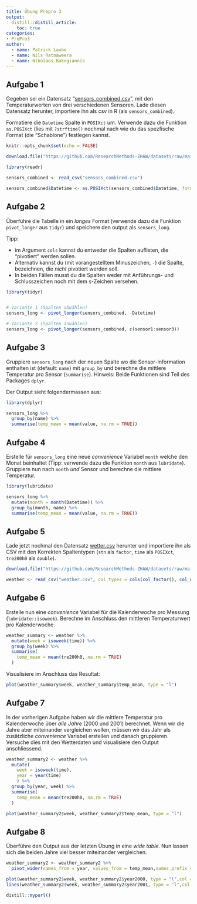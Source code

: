 ```yaml
---
title: Übung Prepro 3
output: 
  distill::distill_article:
    toc: true
categories:
- PrePro3
author:
  - name: Patrick Laube
  - name: Nils Ratnaweera
  - name: Nikolaos Bakogiannis
---
```




## Aufgabe 1


Gegeben sei ein Datensatz "[sensors_combined.csv](https://github.com/ResearchMethods-ZHAW/datasets/raw/main/prepro/sensors_combined.csv)", mit den Temperaturwerten von drei verschiedenen Sensoren. Lade diesen Datensatz herunter,  importiere ihn als csv in R (als `sensors_combined`). 

Formatiere die `Datetime` Spalte in `POSIXct` um. Verwende dazu die Funktion `as.POSIXct` (lies mit `?strftime()` nochmal nach wie du das spezfische Format (die "Schablone") festlegen kannst.

```r

knitr::opts_chunk$set(echo = FALSE)

download.file("https://github.com/ResearchMethods-ZHAW/datasets/raw/main/prepro/sensors_combined.csv", "sensors_combined.csv")
```


```r
library(readr)

sensors_combined <- read_csv("sensors_combined.csv")

sensors_combined$Datetime <- as.POSIXct(sensors_combined$Datetime, format = "%d%m%Y_%H%M")
```


## Aufgabe 2

Überführe die Tabelle in ein *langes* Format (verwende dazu die Funktion `pivot_longer` aus `tidyr`) und speichere den output als `sensors_long`. 

Tipp: 

- im Argument `cols` kannst du entweder die Spalten auflisten, die "pivotiert" werden sollen. 
- Alternativ kannst du (mit vorangestelltem Minuszeichen, `-`) die Spalte, bezeichnen, die *nicht* pivotiert werden soll. 
- In beiden Fällen musst du die Spalten weder mit Anführungs- und Schlusszeichen noch mit dem `$`-Zeichen versehen.

```r
library(tidyr)


# Variante 1 (Spalten abwählen)
sensors_long <- pivot_longer(sensors_combined, -Datetime) 

# Variante 2 (Spalten anwählen)
sensors_long <- pivot_longer(sensors_combined, c(sensor1:sensor3))

```

## Aufgabe 3

Gruppiere `sensors_long` nach der neuen Spalte wo die Sensor-Information enthalten ist (default: `name`) mit `group_by` und berechne die mittlere Temperatur pro Sensor (`summarise`). Hinweis: Beide Funktionen sind Teil des Packages `dplyr`.

Der Output sieht folgendermassen aus: 

```r
library(dplyr)

sensors_long %>%
  group_by(name) %>%
  summarise(temp_mean = mean(value, na.rm = TRUE))
```

## Aufgabe 4

Erstelle für `sensors_long` eine neue *convenience* Variabel `month` welche den Monat beinhaltet (Tipp: verwende dazu die Funktion `month` aus `lubridate`). Gruppiere nun nach `month` *und* Sensor und berechne die mittlere Temperatur. 

```r
library(lubridate)

sensors_long %>%
  mutate(month = month(Datetime)) %>%
  group_by(month, name) %>%
  summarise(temp_mean = mean(value, na.rm = TRUE))
```


## Aufgabe 5

Lade jetzt nochmal den Datensatz [wetter.csv](https://github.com/ResearchMethods-ZHAW/datasets/raw/main/prepro/weather.csv) herunter und importiere ihn als CSV mit den Korrekten Spaltentypen (`stn` als `factor`, `time` als `POSIXct`, `tre200h0` als `double`).

```r
download.file("https://github.com/ResearchMethods-ZHAW/datasets/raw/main/prepro/weather.csv", "weather.csv")

```

```r
weather <- read_csv("weather.csv", col_types = cols(col_factor(), col_datetime("%Y%m%d%H"), col_double()))
```


## Aufgabe 6

Erstelle nun eine *convenience* Variabel für die Kalenderwoche pro Messung (`lubridate::isoweek`). Berechne im Anschluss den mittleren Temperaturwert pro Kalenderwoche.

```r

weather_summary <- weather %>%
  mutate(week = isoweek(time)) %>%
  group_by(week) %>%
  summarise(
    temp_mean = mean(tre200h0, na.rm = TRUE)
  )

```

Visualisiere im Anschluss das Resultat:

```r
plot(weather_summary$week, weather_summary$temp_mean, type = "l")
```

## Aufgabe 7

In der vorherigen Aufgabe haben wir die mittlere Temperatur pro Kalenderwoche über *alle Jahre* (2000 und 2001) berechnet. Wenn wir die Jahre aber miteinander vergleichen wollen, müssen wir das Jahr als zusätzliche *convenience* Variabel erstellen und danach gruppieren. Versuche dies mit den Wetterdaten und visualisiere den Output anschliessend.

```r
weather_summary2 <- weather %>%
  mutate(
    week = isoweek(time),
    year = year(time)
    ) %>%
  group_by(year, week) %>%
  summarise(
    temp_mean = mean(tre200h0, na.rm = TRUE)
  )
```


```r
plot(weather_summary2$week, weather_summary2$temp_mean, type = "l")

```


## Aufgabe 8

Überführe den Output aus der letzten Übung in eine *wide table*. Nun lassen sich die beiden Jahre viel besser miteinander vergleichen.


```r
weather_summary2 <- weather_summary2 %>%
  pivot_wider(names_from = year, values_from = temp_mean,names_prefix = "year")
```


```r
plot(weather_summary2$week, weather_summary2$year2000, type = "l",col = "blue")
lines(weather_summary2$week, weather_summary2$year2001, type = "l",col = "red")

```


```r
distill::mypurl()
```


